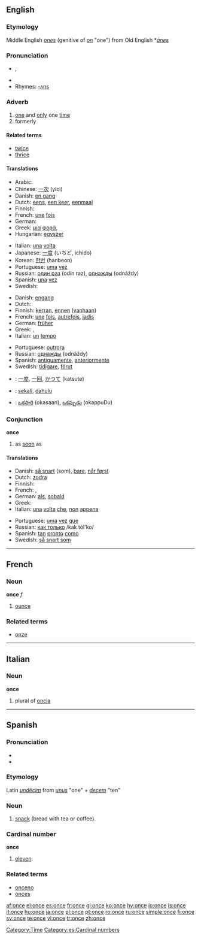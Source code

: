 {{see|önce}}
{{wikipedia}}
==English==

{{rank|God|three|put|166|once|new|years|always}}

===Etymology===
Middle English ''[[ones]]'' (genitive of ''[[on]]'' "one") from Old English *''[[ānes]]''

===Pronunciation===
* {{IPA|/wʌns/}}, {{SAMPA|/wVns/}}
* {{audio|en-us-once.ogg|Audio (US)}}
* Rhymes: [[Rhymes:English:-ʌns|-ʌns]]

===Adverb===
{{en-adv|-}}

# [[one]] and [[only]] one [[time]]
# formerly

====Related terms====
* [[twice]]
* [[thrice]]

====Translations====
{{trans-top|one and only one time}}
* Arabic: {{Arab|[[مرة]]}} {{IPAchar|(márra)}}
* Chinese: [[一次]] (yīcì)
* Danish: [[en gang]]
* Dutch: [[eens]], [[een keer]], [[eenmaal]]
* Finnish: {{t+|fi|kerta|alt=kerran}}
* French: [[une]] [[fois]]
* German: {{t+|de|einmal}}
* Greek: [[μια]] [[φορά]], {{t|el|άπαξ|sc=Grek}}
* Hungarian: [[egyszer]]
{{trans-mid}}
* Italian: [[una]] [[volta]]
* Japanese: [[一度]] (いちど, ichido)
* Korean: [[한번]] (hanbeon)
* Portuguese: [[uma]] [[vez]]
* Russian: [[один раз]] (odín raz), [[однажды]] (odnáždy)
* Spanish: [[una]] [[vez]]
* Swedish: {{t-|sv|en gång}}
{{trans-bottom}}

{{trans-top|formerly}}
* Danish: [[engang]]
* Dutch: {{t-|nl|eens}}
* Finnish: [[kerta|kerran]], [[ennen]] ([[vanha|vanhaan]])
* French: [[une]] [[fois]], [[autrefois]], [[jadis]]
* German: [[früher]]
* Greek: {{t|el|άλλοτε|sc=Grek}}, {{t|el|παλιά|sc=Grek}}
* Italian: [[un]] [[tempo]]
{{trans-mid}}
* Portuguese: [[outrora]]
* Russian: [[однажды]] (odnáždy)
* Spanish: [[antiguamente]], [[anteriormente]]
* Swedish: [[tidigare]], [[förut]]
{{trans-bottom}}

{{checktrans-top}}
* {{ttbc|Japanese}}: [[一度]], [[一回]], [[かつて]] (katsute)
* {{ttbc|Malay}}: [[sekali]], [[dahulu]]
{{trans-mid}}
* {{ttbc|Telugu}}: [[ఒకసారి]] (okasaari), [[ఒకప్పుడు]] (okappuDu)
{{trans-bottom}}

===Conjunction===
'''once'''

# as [[soon]] as

====Translations====
{{trans-top|as soon as}}
* Danish: [[så snart]] (som), [[bare]], [[når først]]
* Dutch: [[zodra]]
* Finnish: {{t-|fi|kunhan}}
* French: {{t-|fr|aussitôt que}}, {{t-|fr|dès que}}
* German: [[als]], [[sobald]]
* Greek: {{t+|el|μόλις|sc=Grek}}
* Italian: [[una]] [[volta]] [[che]], [[non]] [[appena]]
{{trans-mid}}
* Portuguese: [[uma]] [[vez]] [[que]]
* Russian: [[как только]] /kak tól'ko/
* Spanish: [[tan]] [[pronto]] [[como]]
* Swedish: [[så snart som]]
{{trans-bottom}}

[[Category:Time]]

----

==French==

===Noun===
'''once''' ''f''

# [[ounce]]

===Related terms===
* [[onze]]

----

==Italian==

===Noun===
'''once'''

# plural of [[oncia]]

----

==Spanish==

===Pronunciation===
* {{IPA|/ˈɔn.se/}}
* {{SAMPA|/"On.se/}}

===Etymology===
Latin ''[[undecim|undĕcim]]'' from ''[[unus]]'' "one" + ''[[decem]]'' "ten"

===Noun===
{{es-noun-f}}

# {{context|Latin American Spanish}} [[snack]] (bread with tea or coffee).

===Cardinal number===
'''once'''

# [[eleven]].

===Related terms===
* [[onceno]]
* [[onces]]


[[Category:es:Cardinal numbers]]

[[af:once]]
[[el:once]]
[[es:once]]
[[fr:once]]
[[gl:once]]
[[ko:once]]
[[hy:once]]
[[io:once]]
[[is:once]]
[[it:once]]
[[hu:once]]
[[ja:once]]
[[pl:once]]
[[pt:once]]
[[ro:once]]
[[ru:once]]
[[simple:once]]
[[fi:once]]
[[sv:once]]
[[te:once]]
[[vi:once]]
[[tr:once]]
[[zh:once]]
